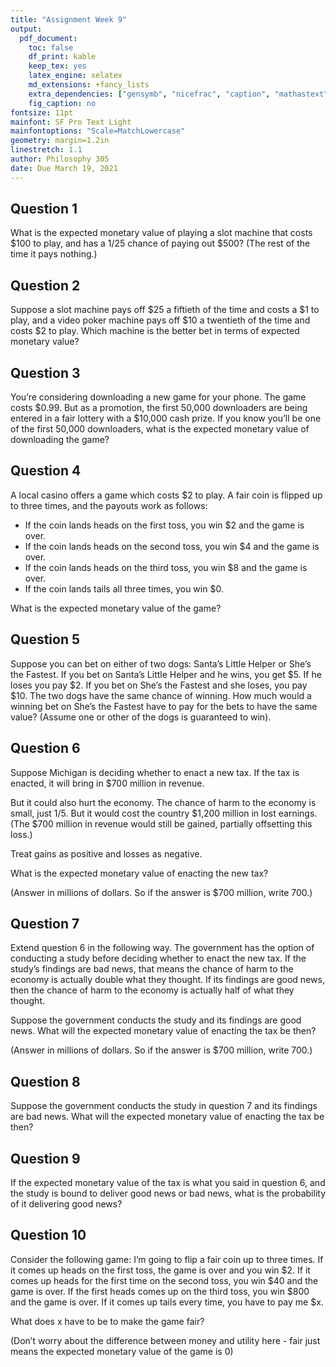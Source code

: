 ```yaml
---
title: "Assignment Week 9"
output:
  pdf_document:
    toc: false
    df_print: kable
    keep_tex: yes
    latex_engine: xelatex
    md_extensions: +fancy_lists
    extra_dependencies: ["gensymb", "nicefrac", "caption", "mathastext"]
    fig_caption: no
fontsize: 11pt
mainfont: SF Pro Text Light
mainfontoptions: "Scale=MatchLowercase"
geometry: margin=1.2in
linestretch: 1.1
author: Philosophy 305
date: Due March 19, 2021
---
```


## Question 1

What is the expected monetary value of playing a slot machine that costs $100 to play, and has a 1/25 chance of paying out $500? (The rest of the time it pays nothing.)

 
## Question 2

Suppose a slot machine pays off $25 a fiftieth of the time and costs a $1 to play, and a video poker machine pays off $10 a twentieth of the time and costs $2 to play. Which machine is the better bet in terms of expected monetary value?

 
## Question 3

Youʼre considering downloading a new game for your phone. The game costs $0.99. But as a promotion, the first 50,000 downloaders are being entered in a fair lottery with a $10,000 cash prize. If you know youʼll be one of the first 50,000 downloaders, what is the expected monetary value of downloading the game?

 
## Question 4

A local casino offers a game which costs $2 to play. A fair coin is flipped up to three times, and the payouts work as follows:

- If the coin lands heads on the first toss, you win $2 and the game is over.
- If the coin lands heads on the second toss, you win $4 and the game is over.
- If the coin lands heads on the third toss, you win $8 and the game is over.
- If the coin lands tails all three times, you win $0.

What is the expected monetary value of the game?

## Question 5

Suppose you can bet on either of two dogs: Santaʼs Little Helper or Sheʼs the Fastest. If you bet on Santaʼs Little Helper and he wins, you get $5. If he loses you pay $2. If you bet on Sheʼs the Fastest and she loses, you pay $10. The two dogs have the same chance of winning. How much would a winning bet on Sheʼs the Fastest have to pay for the bets to have the same value? (Assume one or other of the dogs is guaranteed to win).

## Question 6

Suppose Michigan is deciding whether to enact a new tax. If the tax is enacted, it will bring in $700 million in revenue.

But it could also hurt the economy. The chance of harm to the economy is small, just 1/5. But it would cost the country $1,200 million in lost earnings. (The $700 million in revenue would still be gained, partially offsetting this loss.)

Treat gains as positive and losses as negative.

What is the expected monetary value of enacting the new tax?

(Answer in millions of dollars. So if the answer is $700 million, write 700.)

## Question 7 

Extend question 6 in the following way. The government has the option of conducting a study before deciding whether to enact the new tax. If the study’s findings are bad news, that means the chance of harm to the economy is actually double what they thought. If its findings are good news, then the chance of harm to the economy is actually half of what they thought.

Suppose the government conducts the study and its findings are good news. What will the expected monetary value of enacting the tax be then?

(Answer in millions of dollars. So if the answer is $700 million, write 700.)

## Question 8

Suppose the government conducts the study in question 7 and its findings are bad news. What will the expected monetary value of enacting the tax be then?

## Question 9

If the expected monetary value of the tax is what you said in question 6, and the study is bound to deliver good news or bad news, what is the probability of it delivering good news?

## Question 10

Consider the following game: I’m going to flip a fair coin up to three times. If it comes up heads on the first toss, the game is over and you win $2. If it comes up heads for the first time on the second toss, you win $40 and the game is over. If the first heads comes up on the third toss, you win $800 and the game is over. If it comes up tails every time, you have to pay me $x.

What does x have to be to make the game fair?

(Don't worry about the difference between money and utility here - fair just means the expected monetary value of the game is 0)